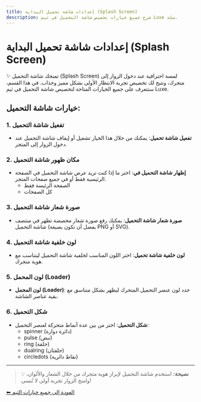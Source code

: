 ```yaml
---
title: إعدادات شاشة تحميل البداية (Splash Screen)
description: شرح جميع خيارات تخصيص شاشة التحميل في ثيم Luxe سلة.
---
```


# إعدادات شاشة تحميل البداية (Splash Screen)

✨ تمنحك شاشة التحميل (Splash Screen) لمسة احترافية عند دخول الزوار إلى متجرك، وتتيح لك تخصيص تجربة الانتظار الأولى بشكل مميز وجذاب. في هذا القسم، ستتعرف على جميع الخيارات المتاحة لتخصيص شاشة التحميل في ثيم Luxe.

## خيارات شاشة التحميل:

### 1. تفعيل شاشة التحميل
- **تفعيل شاشة تحميل**: يمكنك من خلال هذا الخيار تشغيل أو إيقاف شاشة التحميل عند دخول الزوار إلى المتجر.

### 2. مكان ظهور شاشة التحميل
- **إظهار شاشة التحميل في**: اختر ما إذا كنت تريد عرض شاشة التحميل في الصفحة الرئيسية فقط أو في جميع صفحات المتجر.
  - الصفحة الرئيسة فقط
  - كل الصفحات

### 3. صورة شعار شاشة التحميل
- **صورة شعار شاشة التحميل**: يمكنك رفع صورة شعار مخصصة تظهر في منتصف شاشة التحميل (يفضل أن تكون بصيغة PNG أو SVG).

### 4. لون خلفية شاشة التحميل
- **لون خلفية شاشة تحميل**: اختر اللون المناسب لخلفية شاشة التحميل ليتناسب مع هوية متجرك.

### 5. لون المحمل (Loader)
- **لون المحمل (Loader)**: حدد لون عنصر التحميل المتحرك ليظهر بشكل متناسق مع بقية عناصر الشاشة.

### 6. شكل التحميل
- **شكل التحميل**: اختر من بين عدة أنماط متحركة لعنصر التحميل:
  - spinner (دائرة دوارة)
  - pulse (نبض)
  - ring (حلقة)
  - dualring (حلقتان)
  - circledots (نقاط دائرية)

---

> 💡 **نصيحة:** استخدم شاشة التحميل لإبراز هوية متجرك من خلال الشعار والألوان، وامنح الزوار تجربة أولى لا تُنسى!

[⬅ العودة إلى جميع خيارات الثيم](../features.ar-SD.mdx)
